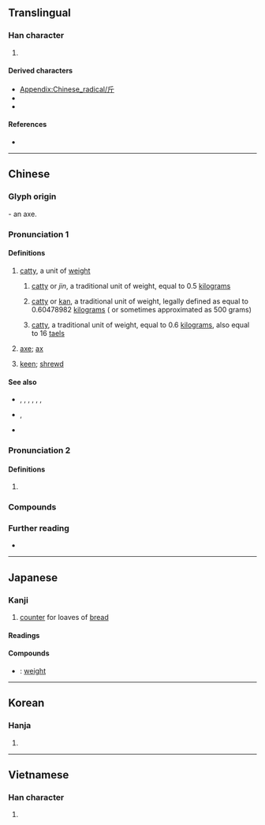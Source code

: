 {{also|觔|斥}}
{{character info}}
{{character info|⽄}}
==Translingual==
{{stroke order|strokes=4}}
{{stroke order|type=animate}}

===Han character===
{{Han char|rn=69|rad=斤|as=00|sn=4|four=72221|canj=HML|ids=⿸𠂆丅,⿸𠂋丨}}

# {{mul-kangxi radical-def}}

====Derived characters====
* [[Appendix:Chinese_radical/斤]]
* {{l|mul|[[伒]], [[𫥁]], [[𠦉]], [[听]], [[圻]], [[妡]], [[岓]], [[㠼]], [[𢏂]], [[忻]], [[折]], [[沂]], [[㹞]], [[𨸢]], [[近]], [[所]], [[𣁰]], [[𪯲]], [[昕]], [[析]], [[歽]], [[𭭜]], [[炘]], [[㸫]], [[𤤆]], [[肵]], [[𭅉]], [[祈]], [[盺]], [[𪿆]], [[𥝹]], [[𬔘]], [[𧘻]], [[䉼]], [[紤]], [[𦕄]], [[蚚]], [[𧣊]], [[訢]]([[䜣]]), [[𧯞]], [[𧵆]], [[赾]], [[𧿧]], [[𨠇]], [[𠒙]], [[釿]]([[𬬱]]), [[𭯐]], [[靳]], [[𩐙]], [[馸]], [[鬿]], [[𪷀]], [[䰺]], [[𬸻]], [[𪌍]], [[𪏴]], [[齗]]([[龂]]), [[𪛊]]}}
* {{l|mul|[[𫢍]], [[劤]], [[邤]], [[𢺼]], [[欣]], [[𣣒]], [[頎]]([[颀]]), [[䖐]], [[丘]], [[𠯓]], [[𢗹]], [[𡗲]], [[𡵱]], [[𪵮]], [[𣥍]], [[𥬊]], [[𩂋]], [[芹]], [[庍]], [[𤴾]], [[𢦲]], [[𨳜]], [[匠]], [[旂]], [[蘄]]([[蕲]])}}

====References====
* {{Han ref|kx=0479.040|dkj=13534|dj=0837.230|hdz=32022.010|uh=65A4|ud=26020|bh=A4E7|bd=42215}}

----

==Chinese==
{{zh-forms|alt=釿-“axe”,觔-“catty”}}

===Glyph origin===
{{Han etyl}}

{{liushu|p}} - an axe.

===Pronunciation 1===
{{zh-pron
|m=jīn
|m-s=
|dg=җин1
|c=gan1
|c-t=
|g=jin1
|h=pfs=kîn;gd=gin1
|j=jing1
|mb=gé̤ng
|md=gṳ̆ng
|mn=zz,tn,kh,tc,yl:kin/sx:kirn/xm,qz,tp,hc,km,mg:kun
|mn-t=geng1
|w=1jin
|x=jin1
|mc=1
|oc=1,1
|ma=y
|cat=n,a
}}

====Definitions====
{{zh-hanzi}}

# [[catty]], a unit of [[weight]]
## {{lb|zh|Mainland}} [[catty]] or ''jin'', a traditional unit of weight, equal to 0.5 [[kilogram]]s
## {{lb|zh|Hong Kong}} [[catty]] or [[kan]], a traditional unit of weight, legally defined as equal to 0.60478982 [[kilogram]]s ({{zh-l|*公斤}} or sometimes approximated as 500 grams)
## {{lb|zh|Taiwan}} [[catty]], a traditional unit of weight, equal to 0.6&nbsp;[[kilogram]]s, also equal to 16&nbsp;[[tael]]s
# [[axe]]; [[ax]]
#: {{zh-x|匠 ^石 運 斤 成 風，聽 而 斫 之。|(The artisan) Shi whirled his axe so as to produce a wind, which immediately carried off the mud entirely.|ref=Zhuangzi-L}}
# [[keen]]; [[shrewd]]

====See also====
* {{zh-l|擔}}, {{zh-l|兩}}, {{zh-l|錢}}, {{zh-l|分}}, {{zh-l|金衡兩}}, {{zh-l|金衡錢}}, {{zh-l|金衡分}}
* {{zh-l|公斤}}, {{zh-l|克}}
* {{zh-l|臺斤}}

===Pronunciation 2===
{{zh-pron
|m=jīn
|dial=n
|mc=2
|oc=n,2
|cat=v,a
}}

====Definitions====
{{zh-hanzi}}

# {{zh-only|斤斤}}

===Compounds===
{{zh-der|公斤|千斤|幾斤幾兩|八兩半斤|分斤撥兩|不識斤兩|匠石運斤|彈斤估兩|宋斤魯削|市斤|千斤頂|半斤八兩|分斤較兩|偷斤減兩|分斤掰兩|斤兩|搬斤播兩|斤斸|沒眼斤|掂斤抹兩|斤斤|掂斤估兩|斧斤|斤斤計較|斤斧|短斤缺兩|有斤兩|秤斤注兩|掂斤播兩|運斤成風|肉重千斤|缺斤少兩|郢匠揮斤|缺斤短兩|臺斤|輟斤|邀斤|論斤估兩|四兩撥千斤}}

===Further reading===
* {{thcwd|807}}

{{zh-cat|Beginning}}

----

==Japanese==

===Kanji===
{{ja-kanji|grade=c|rs=斤00}}

# [[counter]] for loaves of [[bread]]

====Readings====
{{ja-readings
|goon=こん
|kanon=きん
|kun=おの-
}}

====Compounds====
{{der-top|Compounds}}
* {{ja-r|斤量|きんりょう}}: [[weight]]
{{der-bottom}}

----

==Korean==

===Hanja===
{{ko-hanja|hangeul=근|eumhun=|rv=geun|mr=kŭn|y=kun}}

# {{rfdef|ko|sort=斤00}}

----

==Vietnamese==

===Han character===
{{vi-readings|reading=cân, rìu|rs=斤00}}

# {{rfdef|vi|sort=斤00}}

[[Category:CJKV radicals| ]]